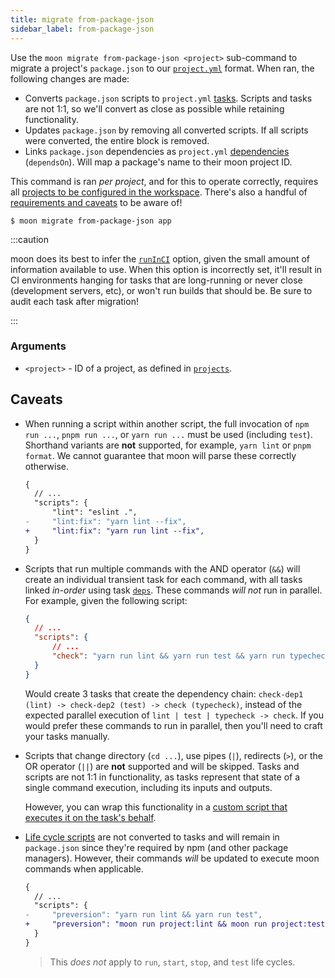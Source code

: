 ```yaml
---
title: migrate from-package-json
sidebar_label: from-package-json
---
```


Use the `moon migrate from-package-json <project>` sub-command to migrate a project's `package.json`
to our [`project.yml`](../../config/project) format. When ran, the following changes are made:

- Converts `package.json` scripts to `project.yml` [tasks](../../config/project#tasks). Scripts and
  tasks are not 1:1, so we'll convert as close as possible while retaining functionality.
- Updates `package.json` by removing all converted scripts. If all scripts were converted, the
  entire block is removed.
- Links `package.json` dependencies as `project.yml` [dependencies](../../config/project#dependson)
  (`dependsOn`). Will map a package's name to their moon project ID.

This command is ran _per project_, and for this to operate correctly, requires all
[projects to be configured in the workspace](../../config/workspace#projects). There's also a
handful of [requirements and caveats](#caveats) to be aware of!

```shell
$ moon migrate from-package-json app
```

:::caution

moon does its best to infer the [`runInCI`](../../config/project#runinci) option, given the small
amount of information available to use. When this option is incorrectly set, it'll result in CI
environments hanging for tasks that are long-running or never close (development servers, etc), or
won't run builds that should be. Be sure to audit each task after migration!

:::

### Arguments

- `<project>` - ID of a project, as defined in [`projects`](../../config/workspace#projects).

## Caveats

- When running a script within another script, the full invocation of `npm run ...`, `pnpm run ...`,
  or `yarn run ...` must be used (including `test`). Shorthand variants are **not** supported, for
  example, `yarn lint` or `pnpm format`. We cannot guarantee that moon will parse these correctly
  otherwise.

  ```diff title="package.json"
  {
  	// ...
  	"scripts": {
  		"lint": "eslint .",
  -		"lint:fix": "yarn lint --fix",
  +		"lint:fix": "yarn run lint --fix",
  	}
  }
  ```

- Scripts that run multiple commands with the AND operator (`&&`) will create an individual
  transient task for each command, with all tasks linked _in-order_ using task
  [`deps`](../../config/project#deps). These commands _will not_ run in parallel. For example, given
  the following script:

  ```json title="package.json"
  {
  	// ...
  	"scripts": {
  		// ...
  		"check": "yarn run lint && yarn run test && yarn run typecheck"
  	}
  }
  ```

  Would create 3 tasks that create the dependency chain:
  `check-dep1 (lint) -> check-dep2 (test) -> check (typecheck)`, instead of the expected parallel
  execution of `lint | test | typecheck -> check`. If you would prefer these commands to run in
  parallel, then you'll need to craft your tasks manually.

- Scripts that change directory (`cd ...`), use pipes (`|`), redirects (`>`), or the OR operator
  (`||`) are **not** supported and will be skipped. Tasks and scripts are not 1:1 in functionality,
  as tasks represent that state of a single command execution, including its inputs and outputs.

  However, you can wrap this functionality in a
  [custom script that executes it on the task's behalf](../../faq#how-to-pipe-or-redirect-tasks).

- [Life cycle scripts](https://docs.npmjs.com/cli/v8/using-npm/scripts#life-cycle-scripts) are not
  converted to tasks and will remain in `package.json` since they're required by npm (and other
  package managers). However, their commands _will_ be updated to execute moon commands when
  applicable.

  ```diff title="package.json"
  {
  	// ...
  	"scripts": {
  -		"preversion": "yarn run lint && yarn run test",
  +		"preversion": "moon run project:lint && moon run project:test",
  	}
  }
  ```

  > This _does not_ apply to `run`, `start`, `stop`, and `test` life cycles.
